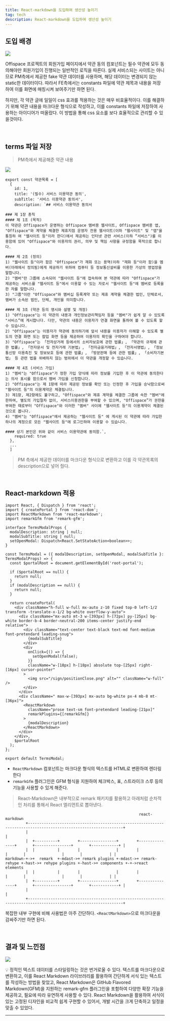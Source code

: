 ```yaml
---
title: React-markdown을 도입하여 생산성 높이기
tag: tech
description: React-markdown을 도입하여 생산성 높이기
---
```


## 도입 배경

![](/images/tech/introduction-reactmarkdown/1.png)

Offispace 프로젝트의 회원가입 페이지에서 약관 동의 컴포넌트는 필수 약관에 모두 동의해야만 회원가입이 진행되는 일반적인 로직을 따른다. 실제 서비스되는 사이트는 아니므로 PM측에서 제공한 fake 약관 데이터를 사용하며, 해당 데이터는 변경되지 않는 static한 데이터이다. 따라서 FE측에서는 constants 파일에 약관 제목과 내용을 저장하여 이를 화면에 매칭시켜 보여주기만 하면 된다.

하지만, 각 약관 글에 일일이 css 효과를 적용하는 것은 매우 비효율적이다. 이를 해결하기 위해 약관 내용을 마크다운 형식으로 작성하고, 이를 constants 파일에 저장하여 사용하는 아이디어가 떠올랐다. 이 방법을 통해 css 요소를 보다 효율적으로 관리할 수 있을것이다.

<br />

## terms 파일 저장

> PM측에서 제공해준 약관 내용

![](/images/tech/introduction-reactmarkdown/2.png)

```tsx
export const 약관목록 = [
  {
    id: 1,
    title: '(필수) 서비스 이용약관 동의',
    subTitle: '서비스 이용약관 동의서',
    description: `## 서비스 이용약관 동의서

### 제 1장 총칙
#### 제 1조 (목적)
이 약관은 Offispace가 운영하는 Offispace 멤버용 웹사이트, Offispace 멤버용 앱, "Offispace"와 계약을 체결한 제휴지점 운영자 전용 웹사이트(이하 "웹사이트" 및 "앱"을 통칭하 여 "웹사이트 등"이라 한다)에서 제공하는 인터넷 관련 서비스(이하 “서비스")를 이용함에 있어 "Offispace"와 이용자의 권리, 의무 및 책임 사항을 규정함을 목적으로 합니다.

#### 제 2조 (정의)
1) "웹사이트 등"이라 함은 "Offispace"가 재화 또는 용역(이하 "재화 등"이라 함)을 멤버(아래에서 정의됨)에게 제공하기 위하여 컴퓨터 등 정보통신설비를 이용한 가상의 영업장을 말합니다.
2) "멤버"란 그룹에 소속되어 "웹사이트 등"에 접속하여 본 약관에 따라 "Offispace"가 제공하는 서비스를 "웹사이트 등"에서 이용할 수 있는 자로서 "웹사이트 등"에 멤버로 등록을 한 자를 말합니다.
3) "그룹"이란 "Offispace"와 멤버십 등록계약 또는 제휴 계약을 체결한 법인, 단체로서, 멤버가 소속된 법인, 단체, 개인을 의미합니다.

#### 제 3조 (약관 등의 명시와 설명 및 개정)
1) "Offispace"는 이 약관의 내용과 개인정보관리책임자 등을 "멤버"가 쉽게 알 수 있도록 "서비스”에 게시합니다. 다만, 약관의 내용은 이용자가 연결 화면을 통하여 볼 수 있도록 할 수 있습니다.
2) "Offispace"는 이용자가 약관에 동의하기에 앞서 내용을 이용자가 이해할 수 있도록 별도의 연결 화면 또는 팝업 화면 등을 제공하여 이용자의 확인을 구하여야 합니다.
3) "Offispace"는 「전자상거래 등에서의 소비자보호에 관한 법률」, 「약관의 규제에 관한 법률」, 「전자문서 및 전자거래 기본법」, 「전자금융거래법」, 「전자서명법」, 「정보통신망 이용촉진 및 정보보호 등에 관한 법률」, 「방문판매 등에 관한 법률」, 「소비자기본법」 등 관련 법을 위배하지 않는 범위에서 이 약관을 개정할 수 있습니다.

#### 제 4조 (서비스 가입)
1) "멤버"는 "Offispace"가 정한 가입 양식에 따라 정보를 기입한 후 이 약관에 동의한다는 의사 표시를 함으로서 멤버 가입을 신청합니다.
2) "Offispace"는 제 1항에 따라 제공된 정보를 확인 또는 인정한 후 가입을 승낙함으로써 "웹사이트 등"의 이용계약은 체결됩니다.
3) 제1항, 제2항에도 불구하고, "Offispace"와 제휴 계약을 체결한 그룹에 속한 "멤버"에 한하여, 별도의 가입절차 없이, 서비스이용권한을 부여할 수 있으며, "Offispace”가 권한을 부여한 때로부터 "Offispace"와 이러한 "멤버" 사이에 "웹사이트 등"의 이용계약이 체결된 것으로 봅니다.
4) "멤버"는 "Offispace"에서 제공하는 "웹사이트 등" 에 게시된 이 약관에 따라 가입한 하나의 계정으로 모든 "웹사이트 등"에 로그인하여 이용할 수 있습니다.

#### 상기 본인은 위와 같이 서비스 이용약관에 동의함.`,
    required: true
  },
  ...
  ]

```

> PM 측에서 제공한 데이터를 마크다운 형식으로 변환하고 이를 각 약관목록의 description으로 넣어 줬다.

<br />

## React-markdown 적용

```tsx
import React, { Dispatch } from 'react';
import { createPortal } from 'react-dom';
import ReactMarkdown from 'react-markdown';
import remarkGfm from 'remark-gfm';

interface TermsModalProps {
  modalDescription: string | null;
  modalSubTitle: string | null;
  setOpenModal: Dispatch<React.SetStateAction<boolean>>;
}

const TermsModal = ({ modalDescription, setOpenModal, modalSubTitle }: TermsModalProps) => {
  const $portalRoot = document.getElementById('root-portal');

  if ($portalRoot == null) {
    return null;
  }
  if (modalDescription == null) {
    return null;
  }

  return createPortal(
    <div className="h-full w-full mx-auto z-10 fixed top-0 left-1/2 transform -translate-x-1/2 bg-white overflow-y-auto">
      <div className="mx-auto mt-3 w-[393px] h-[72px] py-[25px] bg-white border-b-4 border-neutral-200 items-center justify-end relative">
        <div className="text-center text-black text-md font-medium font-pretendard leading-snug">
          {modalSubTitle}
        </div>
        <div
          onClick={() => {
            setOpenModal(false);
          }}
          className="w-[18px] h-[18px] absolute top-[25px] right-[16px] cursor-pointer"
        >
          <img src="/sign/positionClose.png" alt="" className="w-full" />
        </div>
      </div>
      <div className=" max-w-[393px] mx-auto bg-white px-4 mb-8 mt-[36px]">
        <ReactMarkdown
          className="prose text-sm font-pretendard leading-[21px]"
          remarkPlugins={[remarkGfm]}
        >
          {modalDescription}
        </ReactMarkdown>
      </div>
    </div>,
    $portalRoot
  );
};

export default TermsModal;
```

- `ReactMarkdown` 컴포넌트는 마크다운 형식의 텍스트를 HTML로 변환하여 렌더링한다
- `remarkGfm` 플러그인은 GFM 형식을 지원하여 체크박스, 표, 스트라이크 스루 등의 기능을 사용할 수 있게 해준다.

> React-Markdown은 내부적으로 remark 패키지를 활용하고 아래처럼 순차적인 처리를 통해서 React 엘리먼트로 뽑아낸다.

```
                                                           react-markdown
         +----------------------------------------------------------------------------------------------------------------+
         |                                                                                                                |
         |  +----------+        +----------------+        +---------------+       +----------------+       +------------+ |
         |  |          |        |                |        |               |       |                |       |            | |
markdown-+->+  remark  +-mdast->+ remark plugins +-mdast->+ remark-rehype +-hast->+ rehype plugins +-hast->+ components +-+->react elements
         |  |          |        |                |        |               |       |                |       |            | |
         |  +----------+        +----------------+        +---------------+       +----------------+       +------------+ |
         |                                                                                                                |
         +----------------------------------------------------------------------------------------------------------------+
```

복잡한 내부 구현에 비해 사용법은 아주 간단하다. `<ReactMarkdown>`으로 마크다운을 감싸주기만 하면 된다.

<br />

## 결과 및 느낀점

![](/images/tech/introduction-reactmarkdown/3.png)

<div className="bg-my-gray py-1 px-5 text-base font-medium rounded-xl dark:text-white dark:bg-gray-800">
  💡 정적인 텍스트 데이터를 스타일링하는 것은 번거로울 수 있다. 텍스트를 마크다운으로 변환하고, 이를
  React Markdown 라이브러리를 활용하여 간단하게 서식 있는 텍스트를 작성하는 방법을 찾았고, React
  Markdown은 GitHub Flavored Markdown(GFM)을 지원하는 remark-gfm 플러그인을 포함하여 다양한 확장
  기능을 제공하고, 필요에 따라 유연하게 사용할 수 있다. React Markdown을 활용하여 서식이 있는 고정된
  디자인을 비교적 쉽게 구현할 수 있어서, 개발 시간을 크게 단축하고 일정을 맞출 수 있었다.
</div>

---
